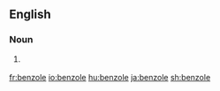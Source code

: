 ==English==

===Noun===
{{en-noun}}

# {{lb|en|organic chemistry}} {{obsolete spelling of|benzol|lang=en}}

[[fr:benzole]]
[[io:benzole]]
[[hu:benzole]]
[[ja:benzole]]
[[sh:benzole]]